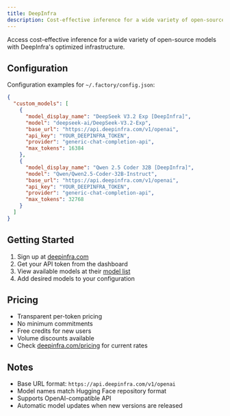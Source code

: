 ```yaml
---
title: DeepInfra
description: Cost-effective inference for a wide variety of open-source models
---
```


Access cost-effective inference for a wide variety of open-source models with DeepInfra's optimized infrastructure.

## Configuration

Configuration examples for `~/.factory/config.json`:

```json
{
  "custom_models": [
    {
      "model_display_name": "DeepSeek V3.2 Exp [DeepInfra]",
      "model": "deepseek-ai/DeepSeek-V3.2-Exp",
      "base_url": "https://api.deepinfra.com/v1/openai",
      "api_key": "YOUR_DEEPINFRA_TOKEN",
      "provider": "generic-chat-completion-api",
      "max_tokens": 16384
    },
    {
      "model_display_name": "Qwen 2.5 Coder 32B [DeepInfra]",
      "model": "Qwen/Qwen2.5-Coder-32B-Instruct",
      "base_url": "https://api.deepinfra.com/v1/openai",
      "api_key": "YOUR_DEEPINFRA_TOKEN",
      "provider": "generic-chat-completion-api",
      "max_tokens": 32768
    }
  ]
}
```

## Getting Started

1. Sign up at [deepinfra.com](https://deepinfra.com)
2. Get your API token from the dashboard
3. View available models at their [model list](https://deepinfra.com/models)
4. Add desired models to your configuration

## Pricing

- Transparent per-token pricing
- No minimum commitments
- Free credits for new users
- Volume discounts available
- Check [deepinfra.com/pricing](https://deepinfra.com/pricing) for current rates

## Notes

- Base URL format: `https://api.deepinfra.com/v1/openai`
- Model names match Hugging Face repository format
- Supports OpenAI-compatible API
- Automatic model updates when new versions are released
